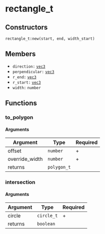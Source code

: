# rectangle_t

## Constructors

`rectangle_t:new(start, end, width_start)`

## Members

- `direction:` [`vec3`](/docs/structs/vec3)
- `perpendicular:` [`vec3`](/docs/structs/vec3)
- `r_end:` [`vec3`](/docs/structs/vec3)
- `r_start:` [`vec3`](/docs/structs/vec3)
- `width:` `number`

## Functions

### to_polygon

#### Arguments

| Argument       | Type        | Required |
|----------------|-------------|----------|
| offset         | `number`    | +        |
| override_width | `number`    | +        |
| returns        | `polygon_t` |          |

### intersection

#### Arguments

| Argument | Type       | Required |
|----------|------------|----------|
| circle   | `circle_t` | +        |
| returns  | `boolean`  |          |


